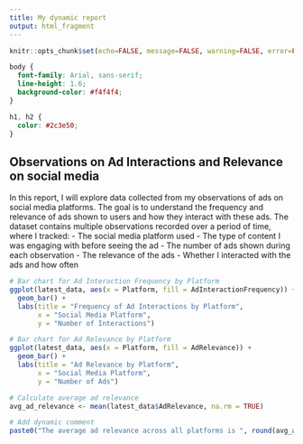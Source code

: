 ```yaml
---
title: My dynamic report
output: html_fragment
---
```


```r
knitr::opts_chunk$set(echo=FALSE, message=FALSE, warning=FALSE, error=FALSE)

```

```css
body {
  font-family: Arial, sans-serif;
  line-height: 1.6;
  background-color: #f4f4f4;
}

h1, h2 {
  color: #2c3e50;
}
```

## Observations on Ad Interactions and Relevance on social media
In this report, I will explore data collected from my observations of ads on social media platforms. 
The goal is to understand the frequency and relevance of ads shown to users and how they interact with these ads. 
The dataset contains multiple observations recorded over a period of time, where I tracked:
- The social media platform used
- The type of content I was engaging with before seeing the ad
- The number of ads shown during each observation
- The relevance of the ads
- Whether I interacted with the ads and how often

```r
# Bar chart for Ad Interaction Frequency by Platform
ggplot(latest_data, aes(x = Platform, fill = AdInteractionFrequency)) +
  geom_bar() +
  labs(title = "Frequency of Ad Interactions by Platform", 
       x = "Social Media Platform", 
       y = "Number of Interactions") 

# Bar chart for Ad Relevance by Platform
ggplot(latest_data, aes(x = Platform, fill = AdRelevance)) +
  geom_bar() +
  labs(title = "Ad Relevance by Platform", 
       x = "Social Media Platform", 
       y = "Number of Ads")

# Calculate average ad relevance
avg_ad_relevance <- mean(latest_data$AdRelevance, na.rm = TRUE)

# Add dynamic comment
paste0("The average ad relevance across all platforms is ", round(avg_ad_relevance, 2))



```
